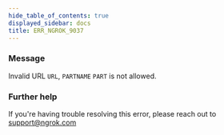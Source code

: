 ```yaml
---
hide_table_of_contents: true
displayed_sidebar: docs
title: ERR_NGROK_9037
---
```


### Message

Invalid URL `URL`, `PARTNAME` `PART` is not allowed.

<ErrorDetails />

### Further help

If you're having trouble resolving this error, please reach out to [support@ngrok.com](mailto:support@ngrok.com?subject=Help%20with%20ERR_NGROK_9037)
